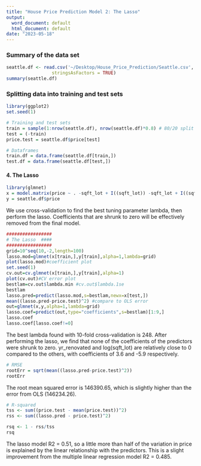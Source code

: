 ```yaml
---
title: "House Price Prediction Model 2: The Lasso"
output:
  word_document: default
  html_document: default
date: "2023-05-18"
---
```


### Summary of the data set
```r
seattle.df <- read.csv('~/Desktop/House_Price_Prediction/Seattle.csv',
                 stringsAsFactors = TRUE)
summary(seattle.df)
```

### Splitting data into training and test sets
```r
library(ggplot2)
set.seed(1)

# Training and test sets
train = sample(1:nrow(seattle.df), nrow(seattle.df)*0.8) # 80/20 split
test = (-train)
price.test = seattle.df$price[test]

# Dataframes
train.df = data.frame(seattle.df[train,])
test.df = data.frame(seattle.df[test,])
```

#### 4. The Lasso
```r
library(glmnet)
x = model.matrix(price ~ . -sqft_lot + I((sqft_lot)) -sqft_lot + I((sqft_lot)), data = seattle.df)[,-1]
y = seattle.df$price
```

We use cross-validation to find the best tuning parameter lambda, then perform the lasso. Coefficients that are shrunk to zero will be effectively removed from the final model.

```r
#################
# The Lasso  ####
#################
grid=10^seq(10,-2,length=100)
lasso.mod=glmnet(x[train,],y[train],alpha=1,lambda=grid)
plot(lasso.mod)#coefficient plot
set.seed(1)
cv.out=cv.glmnet(x[train,],y[train],alpha=1)
plot(cv.out)#CV error plot
bestlam=cv.out$lambda.min #cv.out$lambda.1se
bestlam
lasso.pred=predict(lasso.mod,s=bestlam,newx=x[test,])
mean((lasso.pred-price.test)^2) #compare to OLS error
out=glmnet(x,y,alpha=1,lambda=grid)
lasso.coef=predict(out,type="coefficients",s=bestlam)[1:9,]
lasso.coef
lasso.coef[lasso.coef!=0]
```

The best lambda found with 10-fold cross-validation is 248. After performing the lasso, we find that none of the coefficients of the predictors were shrunk to zero. yr_renovated and log(sqft_lot) are relatively close to 0 compared to the others, with coefficients of 3.6 and -5.9 respectively. 

```r
# RMSE
rootErr = sqrt(mean((lasso.pred-price.test)^2))
rootErr
```

The root mean squared error is 146390.65, which is slightly higher than the error from OLS (146234.26). 

```r
# R-squared
tss <- sum((price.test - mean(price.test))^2)
rss <- sum((lasso.pred - price.test)^2)

rsq <- 1 - rss/tss
rsq
```

The lasso model R2 = 0.51, so a little more than half of the variation in price is explained by the linear relationship with the predictors. This is a slight improvement from the multiple linear regression model R2 = 0.485.
